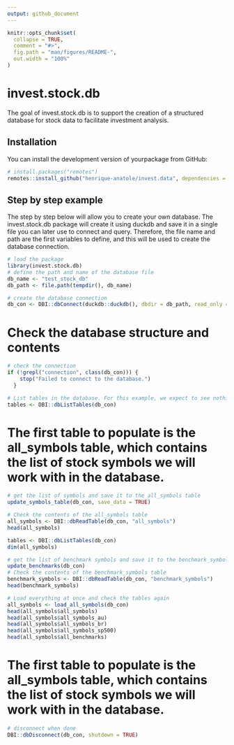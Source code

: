 ```yaml
---
output: github_document
---
```


<!-- README.md is generated from README.Rmd. Please edit that file -->

```r
knitr::opts_chunk$set(
  collapse = TRUE,
  comment = "#>",
  fig.path = "man/figures/README-",
  out.width = "100%"
)
```

# invest.stock.db

<!-- badges: start -->
<!-- badges: end -->

The goal of invest.stock.db is to support the creation of a structured database for stock data to facilitate investment analysis.

## Installation

You can install the development version of yourpackage from GitHub:

``` r
# install.packages("remotes")
remotes::install_github("henrique-anatole/invest.data", dependencies = TRUE)

```

## Step by step example

The step by step below will allow you to create your own database. The invest.stock.db package will create it using duckdb and save it in a single file you can later use to connect and query. Therefore, the file name and path are the first variables to define, and this will be used to create the database connection.

```r
# load the package
library(invest.stock.db)
# define the path and name of the database file
db_name <- "test_stock_db"
db_path <- file.path(tempdir(), db_name)

# create the database connection
db_con <- DBI::dbConnect(duckdb::duckdb(), dbdir = db_path, read_only = FALSE)

```

# Check the database structure and contents
```r
# check the connection
if (!grepl("connection", class(db_con))) {
    stop("Failed to connect to the database.")
  }

# List tables in the database. For this example, we expect to see nothing as we have not populated it yet.
tables <- DBI::dbListTables(db_con)

```

# The first table to populate is the all_symbols table, which contains the list of stock symbols we will work with in the database. 
```r

# get the list of symbols and save it to the all_symbols table
update_symbols_table(db_con, save_data = TRUE)

# Check the contents of the all_symbols table
all_symbols <- DBI::dbReadTable(db_con, "all_symbols")
head(all_symbols)

tables <- DBI::dbListTables(db_con)
dim(all_symbols)

# get the list of benchmark symbols and save it to the benchmark_symbols table
update_benchmarks(db_con)
# Check the contents of the benchmark_symbols table
benchmark_symbols <- DBI::dbReadTable(db_con, "benchmark_symbols")
head(benchmark_symbols)

# Load everything at once and check the tables again
all_symbols <- load_all_symbols(db_con)
head(all_symbols$all_symbols)
head(all_symbols$all_symbols_au)
head(all_symbols$all_symbols_br)
head(all_symbols$all_symbols_sp500)
head(all_symbols$all_benchmarks)
```

# The first table to populate is the all_symbols table, which contains the list of stock symbols we will work with in the database. 
```r


# disconnect when done
DBI::dbDisconnect(db_con, shutdown = TRUE)

```





